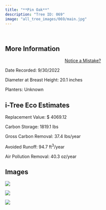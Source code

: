 ```yaml
---
title: "**Pin Oak**"
description: "Tree ID: 069"
image: "all_tree_images/069/main.jpg"
---
```


<br>

## **More Information**
::: column-margin
<center><a class="button" href="https://forms.gle/W6f5nwYxrM33hF4f7">Notice a Mistake?</a></center>
:::


Date Recorded:  9/30/2022

Diameter at Breast Height:  20.1  inches

Planters:  Unknown

## **i-Tree Eco Estimates**


 Replacement Value: $ 4069.12

 Carbon Storage:  1819.1  lbs

 Gross Carbon Removal:  37.4  lbs/year

 Avoided Runoff:  94.7  ft<sup>3</sup>/year

 Air Pollution Removal:  40.3  oz/year

## **Images**


 ![](all_tree_images/069/IMG_6566.jpg)

 ![](all_tree_images/069/IMG_6567.jpg)

 ![](all_tree_images/069/main.jpg)
